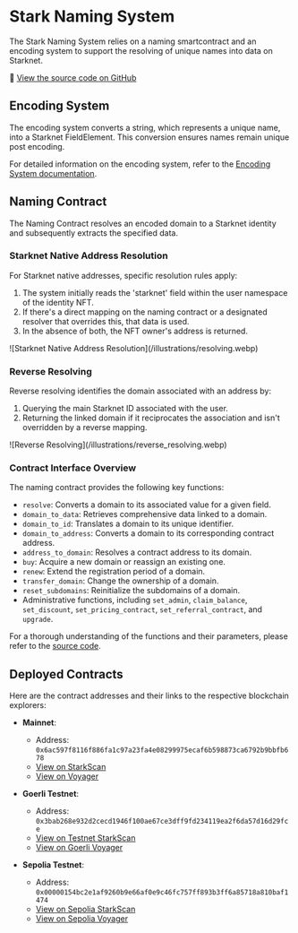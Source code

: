 
# Stark Naming System

The Stark Naming System relies on a naming smartcontract and an encoding system to support the resolving of unique names into data on Starknet.

🔗 [View the source code on GitHub](https://github.com/lfglabs-dev/naming)

## Encoding System

The encoding system converts a string, which represents a unique name, into a Starknet FieldElement. This conversion ensures names remain unique post encoding.

For detailed information on the encoding system, refer to the [Encoding System documentation](/architecture/naming/encoding.mdx).

## Naming Contract

The Naming Contract resolves an encoded domain to a Starknet identity and subsequently extracts the specified data.

### Starknet Native Address Resolution

For Starknet native addresses, specific resolution rules apply:

1. The system initially reads the 'starknet' field within the user namespace of the identity NFT.
2. If there's a direct mapping on the naming contract or a designated resolver that overrides this, that data is used.
3. In the absence of both, the NFT owner's address is returned.

<Bleed>
![Starknet Native Address Resolution](/illustrations/resolving.webp)
</Bleed>

### Reverse Resolving

Reverse resolving identifies the domain associated with an address by:

1. Querying the main Starknet ID associated with the user.
2. Returning the linked domain if it reciprocates the association and isn't overridden by a reverse mapping.

<Bleed>
![Reverse Resolving](/illustrations/reverse_resolving.webp)
</Bleed>

### Contract Interface Overview

The naming contract provides the following key functions:

- `resolve`: Converts a domain to its associated value for a given field.
- `domain_to_data`: Retrieves comprehensive data linked to a domain.
- `domain_to_id`: Translates a domain to its unique identifier.
- `domain_to_address`: Converts a domain to its corresponding contract address.
- `address_to_domain`: Resolves a contract address to its domain.
- `buy`: Acquire a new domain or reassign an existing one.
- `renew`: Extend the registration period of a domain.
- `transfer_domain`: Change the ownership of a domain.
- `reset_subdomains`: Reinitialize the subdomains of a domain.
- Administrative functions, including `set_admin`, `claim_balance`, `set_discount`, `set_pricing_contract`, `set_referral_contract`, and `upgrade`.

For a thorough understanding of the functions and their parameters, please refer to the [source code](https://github.com/lfglabs-dev/naming).

## Deployed Contracts

Here are the contract addresses and their links to the respective blockchain explorers:

- **Mainnet**:
  
  - Address: `0x6ac597f8116f886fa1c97a23fa4e08299975ecaf6b598873ca6792b9bbfb678`
  - [View on StarkScan](https://starkscan.co/contract/0x6ac597f8116f886fa1c97a23fa4e08299975ecaf6b598873ca6792b9bbfb678)
  - [View on Voyager](https://voyager.online/contract/0x6ac597f8116f886fa1c97a23fa4e08299975ecaf6b598873ca6792b9bbfb678)

- **Goerli Testnet**:
  
  - Address: `0x3bab268e932d2cecd1946f100ae67ce3dff9fd234119ea2f6da57d16d29fce`
  - [View on Testnet StarkScan](https://testnet.starkscan.co/nft-contract/0x3bab268e932d2cecd1946f100ae67ce3dff9fd234119ea2f6da57d16d29fce)
  - [View on Goerli Voyager](https://goerli.voyager.online/contract/0x3bab268e932d2cecd1946f100ae67ce3dff9fd234119ea2f6da57d16d29fce)

- **Sepolia Testnet**:
  
  - Address: `0x00000154bc2e1af9260b9e66af0e9c46fc757ff893b3ff6a85718a810baf1474`
  - [View on Sepolia StarkScan](https://sepolia.starkscan.co/contract/0x00000154bc2e1af9260b9e66af0e9c46fc757ff893b3ff6a85718a810baf1474)
  - [View on Sepolia Voyager](https://sepolia.voyager.online/contract/0x00000154bc2e1af9260b9e66af0e9c46fc757ff893b3ff6a85718a810baf1474)
